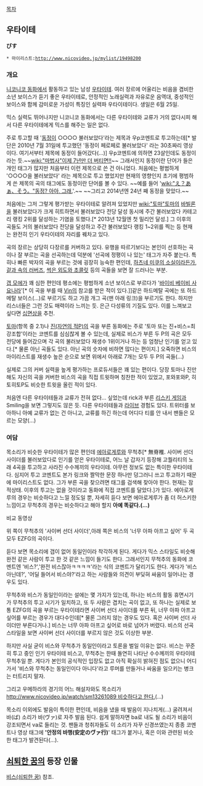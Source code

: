 [[목차]]

== 우타이테 ==

'''びす'''

 * 마이리스트:http://www.nicovideo.jp/mylist/19498200
=== 개요 ===

[[니코니코 동화]]에서 활동하고 있는 남성 [[우타이테]]. 여러 장르에 어울리는 비음을 겸비한 소년 보이스가 듣기 좋은 우타이테로, 안정적인 노래실력과 자유로운 음역대, 중성적인 보이스와 함께 감미로운 가성이 특징인 실력파 우타이테이다. 생일은 6월 25일. 

믹스 실력도 뛰어나지만 니코니코 동화에서는 다른 우타이테와 교류가 거의 없다시피 해서 다른 우타이테에게 믹스를 해주는 일은 없다.

주로 투고할 때 '[[동정]]이 ○○○○ 불러보았다'라는 제목과 우p코멘트로 투고하는데[* 발단은 2010년 7월 31일에 투고했던 '동정이 페로페로 불러보았다' 라는 30초짜리 영상이다. 여기서부터 제목에 동정이 들어갔다(...)] 우p코멘트에 의하면 23살인데도 동정이라는 듯.~~[[wiki:"마법사"이제 7년만 더 버티면!!]]~~ 그래서인지 동정이란 단어가 들은 개인 태그가 많지만 처음부터 이런 제목으로 쓴 건 아니었다. 처음에는 평범하게 '○○○○을 불러보았다' 라는 제목으로 투고 했었지만 현재의 영향인지 초기에 평범하게 쓴 제목의 곡의 태그에도 동정이란 단어를 볼 수 있다. ~~예를 들어 '[[wiki:"え？あぁ、そう。"동정? 아아, 그래.]]'.~~ ~~그리고 2014년엔 24년 째 동정을 맞았다.~~

처음에는 그저 그렇게 평가받는 우타이테로 알려져 있었지만 [[wiki:"토마"토마]]의 [[바빌론]]을 불러보았다가 크게 히트하면서 불러보았다 전당 달성 동시에 주간 불러보았다 카테고리 랭킹 2위를 달성하는 기염을 토했다.[* 2013년 12월엔 첫 밀리언 달성.] 그 이후의 곡들도 거의 불러보았다 전당을 달성하고 주간 불러보았다 랭킹 1~2위를 찍는 등 현재는 완전히 인기 우타이테의 자리를 꿰차고 있다.

곡의 장르는 상당히 다장르를 커버하고 있다. 유행을 따르기보다는 본인이 선호하는 곡이나 잘 부르는 곡을 선곡하는데 덕분에 '선곡에 정평이 나 있는' 태그가 자주 붙는다. 특히나 빠른 박자의 곡을 부르는 것에 굉장히 능숙한 편인데, [[하츠네 미쿠의 소실]]이라든가, [[겉과 속의 러버즈]], [[썩은 외도와 초콜릿]] 등의 곡들을 보면 잘 드러나는 부분. 

[[갭 모에]]가 꽤 심한 편인데 평소에는 평범하게 소년 보이스로 부르다가 '[[바이비 베이비 사요나라]]'[* 이 곡을 부를 때 [[Vin]]의 참고를 받은 적이 있다.]]같은 하드메탈 곡에는 또 하드메탈 보이스(...)로 부르기도 하고 가끔 개그 곡(맨 아래 링크)을 부르기도 한다. 하지만 리스너들은 그런 것도 매력이라 느끼는 듯. 은근 다성류의 기질도 있다. 이를 느껴보고 싶다면 [[십면상]]을 추천.

[[토마]](항목 중 2.1)나 [[진(자연의 적P)]]의 곡을 부른 동화에는 주로 '토마 또는 진+비스=최강조합'이라는 코멘트를 심심찮게 볼 수 있는데, 실제로 비스가 부른 두 P의 곡은 모두 전당에 들어갔으며 각 곡의 불러보았다 재생수 1위이거나 하는 등 엄청난 인기를 얻고 있다.[* 물론 아닌 곡들도 있다. 아닌 곡의 숫자에 비하면 많다는 편이지.] 오죽하면 비스의 마이리스트를 재생수 높은 순으로 보면 위에서 아래로 7개는 모두 두 P의 곡들(...)

실제로 그의 커버 실력을 높게 평가하는 프로듀서들은 꽤 있는 편이다. 당장 토마나 진만 해도 자신의 곡을 커버한 비스의 곡을 직접 트윗하며 칭찬한 적이 있었고, 포와포와P, 히토히토P도 비슷한 트윗을 올린 적이 있다.

처음엔 다른 우타이테들과 교류가 전혀 없다... 싶었는데 rick과 부른 [[리스키 게임]]과 Smiling을 보면 그렇지도 않은 듯. 다른 우타이테들과 [[라이브]] 경험도 있다. 트위터를 보아하니 아예 교류가 없는 건 아니고, 교류를 하긴 하는데 어디다 티를 안 내서 팬들은 모르는 모양(...)

=== 여담 ===

목소리가 비슷한 우타이테가 많은 편인데 [[에아로게루]]와 무척추[* 無脊椎. 사이버 선더 사이더를 불러보았다로 인기를 얻은 우타이테로, 어느 날 갑자기 등장해 고퀄리티의 노래 4곡을 투고하고 사라진 수수께끼의 우타이테. 아무런 정보도 없는 특이한 우타이테다. 심지어 투고 코멘트도 본가 링크와 짤막한 문장 하나만 덩그러니 쓰고 투고하기 때문에 마이리스트도 없다. 그가 부른 곡을 찾으려면 태그를 검색해 찾아야 한다. 현재는 잠적상태. 이후의 투고는 없을 것이라고 동화에 직접 코멘트를 달았다.]가 있다. 에아로게루의 경우는 비슷하다고 느낄 정도일 뿐, 자세히 듣다 보면 에아로게루가 좀 더 허스키한 느낌이고 무척추의 경우는 비슷하다고 해야 할지 '''아예 똑같다.(...)'''

비교 동영상

{{{#!html
<script type="text/javascript" src="http://ext.nicovideo.jp/thumb_watch/sm15516619?w=600&h=408"></script><a href="http://www.nicovideo.jp/watch/sm15516619"></a>}}}


{{{#!html
<script type="text/javascript" src="http://ext.nicovideo.jp/thumb_watch/sm20830408?w=600&h=408"></script><a href="http://www.nicovideo.jp/watch/sm20830408"></a>}}}


위 쪽이 무척추의 '사이버 선더 사이더',아래 쪽은 비스의 '너무 아파 아프고 싶어' 두 곡 모두 EZFG의 곡이다.

듣다 보면 목소리에 갭이 없어 동일인이라 착각하게 된다. 게다가 믹스 스타일도 비슷해 완전 같은 사람이 투고 한 것 같은 느낌이 들기도 한다. 그래서인지 무척추의 동화에 코멘트엔 '비스?','완전 비스잖아ㅋㅋㅋㅋ'라는 식의 코멘트가 달리기도 한다. 게다가 '비스 아닌데?', '어딜 들어서 비스야?'라고 하는 사람들와 의견이 부딪혀 싸움이 일어나는 경우도 있다.

무척추와 비스가 동일인이라는 설에는 몇 가지가 있는데, 하나는 비스의 활동 휴면시기가 무척추의 투고 시기가 일치하고, 또 두 사람은 겹치는 곡이 없고, 또 하나는 실제로 보통 EZFG의 곡을 부르는 우타이테라면 사이버 선더 사이더를 부른 뒤, 너무 아파 아프고 싶어를 부르는 경우가 대다수인데[* 물론 그러지 않는 경우도 있다. 혹은 사이버 선더 사이더만 부른다거나.] 비스는 너무 아파 아프고 싶어로 바로 넘어가 버렸다. 비스의 선곡 스타일을 보면 사이버 선더 사이더를 부르지 않은 것도 이상한 부분.

하지만 사실 굳이 비스와 무척추가 동일인이라고 토론을 벌일 이유는 없다. 비스는 꾸준히 투고 중인 인기 우타이테 비스고, 무척추는 한때 돌연히 나타난 수수께끼의 우타이테 무척추일 뿐. 게다가 본인의 공식적인 입장도 없고 아직 확실히 밝혀진 점도 없으니 어디가서 '비스와 무척추는 동일인이다 아니다'라고 루머를 만들거나 싸움을 일으키는 병크는 터트리지 말자. 

그리고 우메하라의 경기의 어느 해설자와도 목소리가 [[http://www.nicovideo.jp/watch/sm13261089 비슷하다고 한다.]](...)

목소리 이외에도 발음이 특이한 편인데, 비음을 냈을 때 발음이 지나치게(...) 굴려져서 바(ば) 소리가 바(ヴァ)로 자주 발음 된다. 쉽게 말하자면 ba로 내도 될 소리가 비음이 강조되면서 va로 들리는 것. 팬들과 청취자들도 이 소리가 자꾸 신경쓰였는지 종종 코멘트나 영상 태그에 ''''안정의 바행(安定のヴァ行)'''' 태그가 붙거나, 혹은 이와 관련된 비슷한 태그가 발견된다(...).

== [[쇠퇴한 꿈]]의 등장 인물 ==
[[비스(쇠퇴한 꿈)]] 참조.
